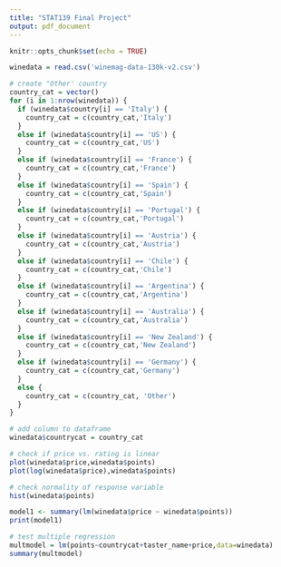 ```yaml
---
title: "STAT139 Final Project"
output: pdf_document
---
```


```r
knitr::opts_chunk$set(echo = TRUE)
```

```r
winedata = read.csv('winemag-data-130k-v2.csv')
```

```r
# create "Other' country
country_cat = vector()
for (i in 1:nrow(winedata)) {
  if (winedata$country[i] == 'Italy') {
    country_cat = c(country_cat,'Italy')
  }
  else if (winedata$country[i] == 'US') {
    country_cat = c(country_cat,'US')
  }
  else if (winedata$country[i] == 'France') {
    country_cat = c(country_cat,'France')
  }
  else if (winedata$country[i] == 'Spain') {
    country_cat = c(country_cat,'Spain')
  }
  else if (winedata$country[i] == 'Portugal') {
    country_cat = c(country_cat,'Portugal')
  }
  else if (winedata$country[i] == 'Austria') {
    country_cat = c(country_cat,'Austria')
  }
  else if (winedata$country[i] == 'Chile') {
    country_cat = c(country_cat,'Chile')
  }
  else if (winedata$country[i] == 'Argentina') {
    country_cat = c(country_cat,'Argentina')
  }
  else if (winedata$country[i] == 'Australia') {
    country_cat = c(country_cat,'Australia')
  }
  else if (winedata$country[i] == 'New Zealand') {
    country_cat = c(country_cat,'New Zealand')
  }
  else if (winedata$country[i] == 'Germany') {
    country_cat = c(country_cat,'Germany')
  }
  else {
    country_cat = c(country_cat, 'Other')
  }
}
```

```r
# add column to dataframe
winedata$countrycat = country_cat
```


```r
# check if price vs. rating is linear
plot(winedata$price,winedata$points)
plot(log(winedata$price),winedata$points)
```

```r
# check normality of response variable
hist(winedata$points)
```


```r
model1 <- summary(lm(winedata$price ~ winedata$points))
print(model1)
```

```r
# test multiple regression
multmodel = lm(points~countrycat+taster_name+price,data=winedata)
summary(multmodel)
```

